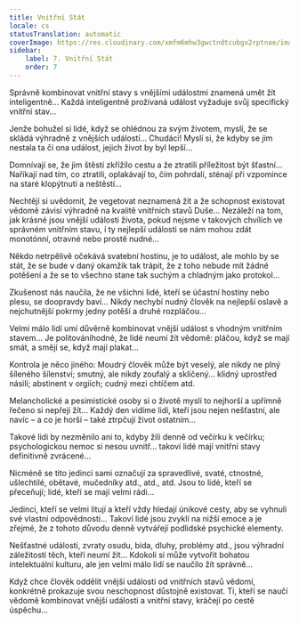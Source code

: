 ```yaml
---
title: Vnitřní Stát
locale: cs
statusTranslation: automatic
coverImage: https://res.cloudinary.com/xmfm6mhw3gwctndtcubgx2rptnae/image/upload/v1740468922/small_cover_tratado_de_psicologia_revolucionaria_a4c0dca4e0.webp
sidebar:
    label: 7. Vnitřní Stát
    order: 7
---
```

Správně kombinovat vnitřní stavy s vnějšími událostmi znamená umět žít inteligentně... Každá inteligentně prožívaná událost vyžaduje svůj specifický vnitřní stav...

Jenže bohužel si lidé, když se ohlédnou za svým životem, myslí, že se skládá výhradně z vnějších událostí... Chudáci! Myslí si, že kdyby se jim nestala ta či ona událost, jejich život by byl lepší...

Domnívají se, že jim štěstí zkřížilo cestu a že ztratili příležitost být šťastní... Naříkají nad tím, co ztratili, oplakávají to, čím pohrdali, sténají při vzpomínce na staré klopýtnutí a neštěstí...

Nechtějí si uvědomit, že vegetovat neznamená žít a že schopnost existovat vědomě závisí výhradně na kvalitě vnitřních stavů Duše... Nezáleží na tom, jak krásné jsou vnější události života, pokud nejsme v takových chvílích ve správném vnitřním stavu, i ty nejlepší události se nám mohou zdát monotónní, otravné nebo prostě nudné...

Někdo netrpělivě očekává svatební hostinu, je to událost, ale mohlo by se stát, že se bude v daný okamžik tak trápit, že z toho nebude mít žádné potěšení a že se to všechno stane tak suchým a chladným jako protokol...

Zkušenost nás naučila, že ne všichni lidé, kteří se účastní hostiny nebo plesu, se doopravdy baví... Nikdy nechybí nudný člověk na nejlepší oslavě a nejchutnější pokrmy jedny potěší a druhé rozpláčou...

Velmi málo lidí umí důvěrně kombinovat vnější událost s vhodným vnitřním stavem... Je politováníhodné, že lidé neumí žít vědomě: pláčou, když se mají smát, a smějí se, když mají plakat...

Kontrola je něco jiného: Moudrý člověk může být veselý, ale nikdy ne plný šíleného šílenství; smutný, ale nikdy zoufalý a sklíčený... klidný uprostřed násilí; abstinent v orgiích; cudný mezi chtíčem atd.

Melancholické a pesimistické osoby si o životě myslí to nejhorší a upřímně řečeno si nepřejí žít... Každý den vidíme lidi, kteří jsou nejen nešťastní, ale navíc – a co je horší – také ztrpčují život ostatním...

Takové lidi by nezměnilo ani to, kdyby žili denně od večírku k večírku; psychologickou nemoc si nesou uvnitř... takoví lidé mají vnitřní stavy definitivně zvrácené...

Nicméně se tito jedinci sami označují za spravedlivé, svaté, ctnostné, ušlechtilé, obětavé, mučedníky atd., atd., atd. Jsou to lidé, kteří se přeceňují; lidé, kteří se mají velmi rádi...

Jedinci, kteří se velmi litují a kteří vždy hledají únikové cesty, aby se vyhnuli své vlastní odpovědnosti... Takoví lidé jsou zvyklí na nižší emoce a je zřejmé, že z tohoto důvodu denně vytvářejí podlidské psychické elementy.

Nešťastné události, zvraty osudu, bída, dluhy, problémy atd., jsou výhradní záležitostí těch, kteří neumí žít... Kdokoli si může vytvořit bohatou intelektuální kulturu, ale jen velmi málo lidí se naučilo žít správně...

Když chce člověk oddělit vnější události od vnitřních stavů vědomí, konkrétně prokazuje svou neschopnost důstojně existovat. Ti, kteří se naučí vědomě kombinovat vnější události a vnitřní stavy, kráčejí po cestě úspěchu...

